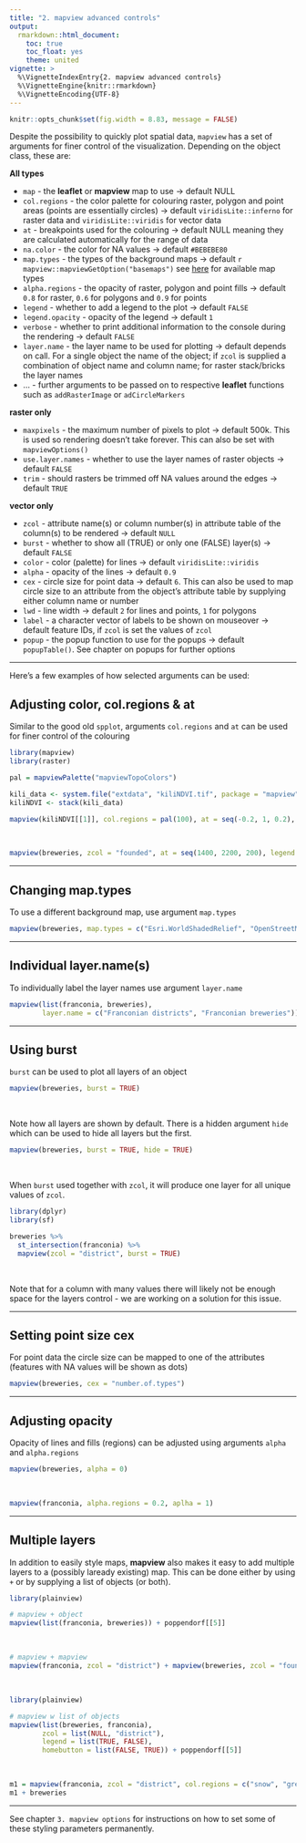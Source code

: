 ```yaml
---
title: "2. mapview advanced controls"
output:
  rmarkdown::html_document:
    toc: true
    toc_float: yes
    theme: united
vignette: >
  %\VignetteIndexEntry{2. mapview advanced controls}
  %\VignetteEngine{knitr::rmarkdown}
  %\VignetteEncoding{UTF-8}
---
```


```r
knitr::opts_chunk$set(fig.width = 8.83, message = FALSE)
```

Despite the possibility to quickly plot spatial data, `mapview` has a set of arguments for finer control of the visualization. Depending on the object class, these are:

**All types**

* `map` - the **leaflet** or **mapview** map to use -> default NULL
* `col.regions` - the color palette for colouring raster, polygon and point areas (points are essentially circles) -> default `viridisLite::inferno` for raster data and `viridisLite::viridis` for vector data
* `at` - breakpoints used for the colouring -> default NULL meaning they are calculated automatically for the range of data
* `na.color` - the color for NA values -> default `#BEBEBE80`
* `map.types` - the types of the background maps -> default ```r mapview::mapviewGetOption("basemaps")``` see [here](http://leaflet-extras.github.io/leaflet-providers/preview/) for available map types
* `alpha.regions` - the opacity of raster, polygon and point fills -> default `0.8` for raster, `0.6` for polygons and `0.9` for points
* `legend` - whether to add a legend to the plot -> default `FALSE`
* `legend.opacity` - opacity of the legend -> default `1`
* `verbose` - whether to print additional information to the console during the rendering -> default `FALSE`
* `layer.name` - the layer name to be used for plotting -> default depends on call. For a single object the name of the object; if `zcol` is supplied a combination of object name and column name; for raster stack/bricks the layer names
* ... - further arguments to be passed on to respective **leaflet** functions such as `addRasterImage` or `adCircleMarkers`

**raster only**

* `maxpixels` - the maximum number of pixels to plot -> default 500k. This is used so rendering doesn't take forever. This can also be set with `mapviewOptions()`
* `use.layer.names` - whether to use the layer names of raster objects -> default `FALSE`
* `trim` - should rasters be trimmed off NA values around the edges -> default `TRUE`

**vector only**

* `zcol` - attribute name(s) or column number(s) in attribute table of the column(s) to be rendered -> default `NULL` 
* `burst` - whether to show all (TRUE) or only one (FALSE) layer(s) -> default `FALSE`
* `color` - color (palette) for lines -> default `viridisLite::viridis`
* `alpha` - opacity of the lines -> default `0.9`
* `cex` - circle size for point data -> default `6`. This can also be used to map circle size to an attribute from the object's attribute table by supplying either column name or number
* `lwd` - line width -> default `2` for lines and points, `1` for polygons
* `label` - a character vector of labels to be shown on mouseover -> default feature IDs, if `zcol` is set the values of `zcol`
* `popup` - the popup function to use for the popups -> default `popupTable()`. See chapter on popups for further options

------

Here's a few examples of how selected arguments can be used:

## Adjusting color, col.regions & at

Similar to the good old `spplot`, arguments `col.regions` and `at` can be used for finer control of the colouring

```r
library(mapview)
library(raster)

pal = mapviewPalette("mapviewTopoColors")

kili_data <- system.file("extdata", "kiliNDVI.tif", package = "mapview")
kiliNDVI <- stack(kili_data)

mapview(kiliNDVI[[1]], col.regions = pal(100), at = seq(-0.2, 1, 0.2), legend = TRUE)
```

<br>

```r
mapview(breweries, zcol = "founded", at = seq(1400, 2200, 200), legend = TRUE)
```

------

## Changing map.types

To use a different background map, use argument `map.types`

```r
mapview(breweries, map.types = c("Esri.WorldShadedRelief", "OpenStreetMap.DE"), color = "grey40")
```

------

## Individual layer.name(s)

To individually label the layer names use argument `layer.name`

```r
mapview(list(franconia, breweries),
        layer.name = c("Franconian districts", "Franconian breweries"))
```

------

## Using burst

`burst` can be used to plot all layers of an object

```r
mapview(breweries, burst = TRUE)
```

<br>

Note how all layers are shown by default. There is a hidden argument `hide` which can be used to hide all layers but the first.

```r
mapview(breweries, burst = TRUE, hide = TRUE)
```

<br>

When `burst` used together with `zcol`, it will produce one layer for all unique values of `zcol`. 

```r
library(dplyr)
library(sf)

breweries %>%
  st_intersection(franconia) %>%
  mapview(zcol = "district", burst = TRUE)
```

<br>

Note that for a column with many values there will likely not be enough space for the layers control - we are working on a solution for this issue.

------

## Setting point size cex

For point data the circle size can be mapped to one of the attributes (features with NA values will be shown as dots)

```r
mapview(breweries, cex = "number.of.types")
```

------

## Adjusting opacity

Opacity of lines and fills (regions) can be adjusted using arguments `alpha` and `alpha.regions`

```r
mapview(breweries, alpha = 0)
```

<br>

```r
mapview(franconia, alpha.regions = 0.2, aplha = 1)
```

------

## Multiple layers

In addition to easily style maps, **mapview** also makes it easy to add multiple layers to a (possibly laready existing) map. This can be done either by using `+` or by supplying a list of objects (or both).

```r
library(plainview)

# mapview + object
mapview(list(franconia, breweries)) + poppendorf[[5]]
```

<br>

```r
# mapview + mapview
mapview(franconia, zcol = "district") + mapview(breweries, zcol = "founded")
```

<br>

```r
library(plainview)

# mapview w list of objects
mapview(list(breweries, franconia),
        zcol = list(NULL, "district"),
        legend = list(TRUE, FALSE),
        homebutton = list(FALSE, TRUE)) + poppendorf[[5]]
```

<br>

```r
m1 = mapview(franconia, zcol = "district", col.regions = c("snow", "grey", "red"))
m1 + breweries
```

------

See chapter `3. mapview options` for instructions on how to set some of these styling parameters permanently.
